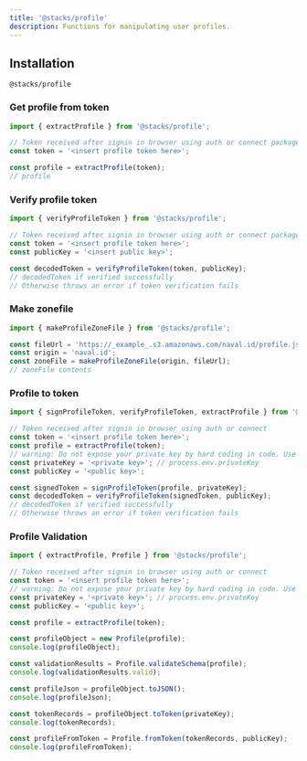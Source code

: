 ```yaml
---
title: '@stacks/profile'
description: Functions for manipulating user profiles.
---
```


## Installation

```package-install
@stacks/profile
```

### Get profile from token

```typescript
import { extractProfile } from '@stacks/profile';

// Token received after signin in browser using auth or connect package
const token = '<insert profile token here>';

const profile = extractProfile(token);
// profile
```

### Verify profile token

```typescript
import { verifyProfileToken } from '@stacks/profile';

// Token received after signin in browser using auth or connect package
const token = '<insert profile token here>';
const publicKey = '<insert public key>';

const decodedToken = verifyProfileToken(token, publicKey);
// decodedToken if verified successfully
// Otherwise throws an error if token verification fails
```

### Make zonefile

```typescript
import { makeProfileZoneFile } from '@stacks/profile';

const fileUrl = 'https://_example_.s3.amazonaws.com/naval.id/profile.json';
const origin = 'naval.id';
const zoneFile = makeProfileZoneFile(origin, fileUrl);
// zoneFile contents
```

### Profile to token

```typescript
import { signProfileToken, verifyProfileToken, extractProfile } from '@stacks/profile';

// Token received after signin in browser using auth or connect
const token = '<insert profile token here>';
const profile = extractProfile(token);
// warning: Do not expose your private key by hard coding in code. Use env variables to load private keys.
const privateKey = '<private key>'; // process.env.privateKey
const publicKey = '<public key>';

const signedToken = signProfileToken(profile, privateKey);
const decodedToken = verifyProfileToken(signedToken, publicKey);
// decodedToken if verified successfully
// Otherwise throws an error if token verification fails
```

### Profile Validation

```typescript
import { extractProfile, Profile } from '@stacks/profile';

// Token received after signin in browser using auth or connect
const token = '<insert profile token here>';
// warning: Do not expose your private key by hard coding in code. Use env variables to load private keys.
const privateKey = '<private key>'; // process.env.privateKey
const publicKey = '<public key>';

const profile = extractProfile(token);

const profileObject = new Profile(profile);
console.log(profileObject);

const validationResults = Profile.validateSchema(profile);
console.log(validationResults.valid);

const profileJson = profileObject.toJSON();
console.log(profileJson);

const tokenRecords = profileObject.toToken(privateKey);
console.log(tokenRecords);

const profileFromToken = Profile.fromToken(tokenRecords, publicKey);
console.log(profileFromToken);
```